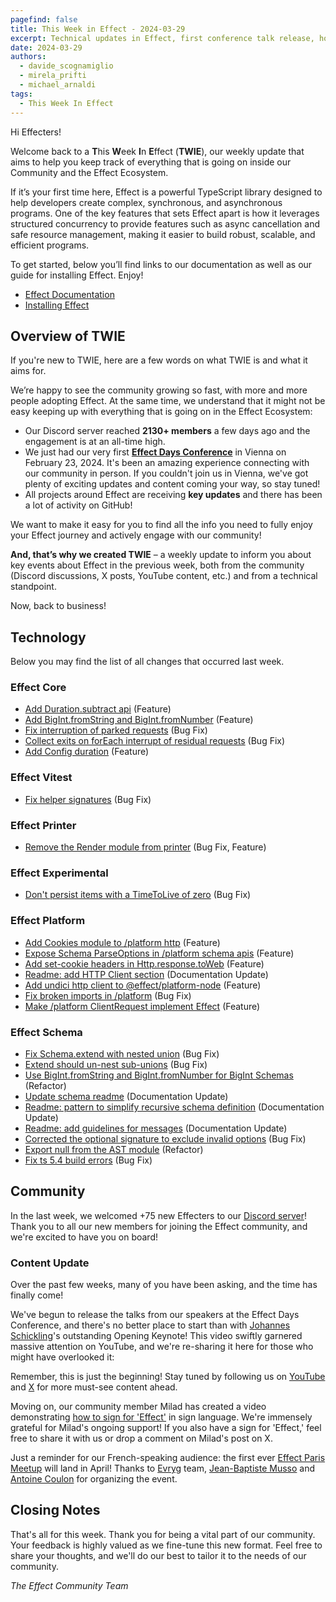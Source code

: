 ```yaml
---
pagefind: false
title: This Week in Effect - 2024-03-29
excerpt: Technical updates in Effect, first conference talk release, how to sign for 'Effect' in sign language, and an upcoming event.
date: 2024-03-29
authors:
  - davide_scognamiglio
  - mirela_prifti
  - michael_arnaldi
tags:
  - This Week In Effect
---
```



Hi Effecters!

Welcome back to a **T**his **W**eek **I**n **E**ffect (**TWIE**), our weekly update that aims to help you keep track of everything that is going on inside our Community and the Effect Ecosystem.

If it’s your first time here, Effect is a powerful TypeScript library designed to help developers create complex, synchronous, and asynchronous programs. One of the key features that sets Effect apart is how it leverages structured concurrency to provide features such as async cancellation and safe resource management, making it easier to build robust, scalable, and efficient programs.

To get started, below you’ll find links to our documentation as well as our guide for installing Effect. Enjoy!

- [Effect Documentation](/docs/getting-started/introduction/)
- [Installing Effect](/docs/getting-started/installation/)

## Overview of TWIE

If you're new to TWIE, here are a few words on what TWIE is and what it aims for.

We’re happy to see the community growing so fast, with more and more people adopting Effect. At the same time, we understand that it might not be easy keeping up with everything that is going on in the Effect Ecosystem:

- Our Discord server reached **2130+ members** a few days ago and the engagement is at an all-time high.
- We just had our very first **[Effect Days Conference](/events/effect-days/)** in Vienna on February 23, 2024. It's been an amazing experience connecting with our community in person. If you couldn't join us in Vienna, we've got plenty of exciting updates and content coming your way, so stay tuned!
- All projects around Effect are receiving **key updates** and there has been a lot of activity on GitHub!

We want to make it easy for you to find all the info you need to fully enjoy your Effect journey and actively engage with our community!

**And, that’s why we created TWIE** – a weekly update to inform you about key events about Effect in the previous week, both from the community (Discord discussions, X posts, YouTube content, etc.) and from a technical standpoint.

Now, back to business!

## Technology

Below you may find the list of all changes that occurred last week.

### Effect Core

- [Add Duration.subtract api](https://github.com/Effect-TS/effect/pull/2402) (Feature)
- [Add BigInt.fromString and BigInt.fromNumber](https://github.com/Effect-TS/effect/pull/2399) (Feature)
- [Fix interruption of parked requests](https://github.com/Effect-TS/effect/pull/2404) (Bug Fix)
- [Collect exits on forEach interrupt of residual requests](https://github.com/Effect-TS/effect/pull/2416) (Bug Fix)
- [Add Config duration](https://github.com/Effect-TS/effect/pull/2407) (Feature)

### Effect Vitest

- [Fix helper signatures](https://github.com/Effect-TS/effect/pull/2394) (Bug Fix)

### Effect Printer

- [Remove the Render module from printer](https://github.com/Effect-TS/effect/pull/2378) (Bug Fix, Feature)

### Effect Experimental

- [Don't persist items with a TimeToLive of zero](https://github.com/Effect-TS/effect/pull/2421) (Bug Fix)

### Effect Platform

- [Add Cookies module to /platform http](https://github.com/Effect-TS/effect/pull/2387) (Feature)
- [Expose Schema ParseOptions in /platform schema apis](https://github.com/Effect-TS/effect/pull/2400) (Feature)
- [Add set-cookie headers in Http.response.toWeb](https://github.com/Effect-TS/effect/pull/2403) (Feature)
- [Readme: add HTTP Client section](https://github.com/Effect-TS/effect/pull/2405) (Documentation Update)
- [Add undici http client to @effect/platform-node](https://github.com/Effect-TS/effect/pull/2410) (Feature)
- [Fix broken imports in /platform](https://github.com/Effect-TS/effect/pull/2411) (Bug Fix)
- [Make /platform ClientRequest implement Effect](https://github.com/Effect-TS/effect/pull/2413) (Feature)

### Effect Schema

- [Fix Schema.extend with nested union](https://github.com/Effect-TS/effect/pull/2396) (Bug Fix)
- [Extend should un-nest sub-unions](https://github.com/Effect-TS/effect/pull/2398) (Bug Fix)
- [Use BigInt.fromString and BigInt.fromNumber for BigInt Schemas](https://github.com/Effect-TS/effect/pull/2409) (Refactor)
- [Update schema readme](https://github.com/Effect-TS/effect/pull/2422) (Documentation Update)
- [Readme: pattern to simplify recursive schema definition](https://github.com/Effect-TS/effect/pull/2420) (Documentation Update)
- [Readme: add guidelines for messages](https://github.com/Effect-TS/effect/pull/2423) (Documentation Update)
- [Corrected the optional signature to exclude invalid options](https://github.com/Effect-TS/effect/pull/2424) (Bug Fix)
- [Export null from the AST module](https://github.com/Effect-TS/effect/pull/2428) (Refactor)
- [Fix ts 5.4 build errors](https://github.com/Effect-TS/effect/pull/2439) (Bug Fix)

## Community

In the last week, we welcomed +75 new Effecters to our [Discord server](https://discord.gg/effect-ts)! Thank you to all our new members for joining the Effect community, and we're excited to have you on board!

### Content Update

Over the past few weeks, many of you have been asking, and the time has finally come!

We've begun to release the talks from our speakers at the Effect Days Conference, and there's no better place to start than with [Johannes Schickling](https://twitter.com/schickling)'s outstanding Opening Keynote!
This video swiftly garnered massive attention on YouTube, and we're re-sharing it here for those who might have overlooked it:

<YouTube
  id="https://www.youtube.com/embed/PxIBWjiv3og?si=puGi9-EqtkLjrs5A"
  title="Production-Grade TypeScript by Johannes Schickling (Effect Days 2024)"
/>

Remember, this is just the beginning! Stay tuned by following us on [YouTube](https://www.youtube.com/@effect-ts) and [X](https://twitter.com/EffectTS_) for more must-see content ahead.

Moving on, our community member Milad has created a video demonstrating [how to sign for 'Effect'](https://www.youtube.com/watch?v=4FZqme-z8SQ&ab_channel=SignLanguageTech) in sign language. We're immensely grateful for Milad's ongoing support! If you also have a sign for 'Effect,' feel free to share it with us or drop a comment on Milad's post on X.

<Tweet id="1772209392928137337" />

Just a reminder for our French-speaking audience: the first ever [Effect Paris Meetup](https://www.meetup.com/fr-FR/effect-paris/) will land in April! Thanks to [Evryg](https://www.evryg.com) team, [Jean-Baptiste Musso](https://twitter.com/jbmusso) and [Antoine Coulon](https://twitter.com/c9antoine) for organizing the event.

<Tweet id="1764621821184262629" />

## Closing Notes

That's all for this week. Thank you for being a vital part of our community. Your feedback is highly valued as we fine-tune this new format. Feel free to share your thoughts, and we'll do our best to tailor it to the needs of our community.

_The Effect Community Team_
